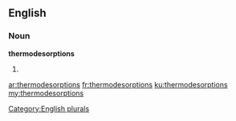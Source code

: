 ==English==

===Noun===
'''thermodesorptions'''

# {{plural of|thermodesorption}}

[[Category:English plurals]]

[[ar:thermodesorptions]]
[[fr:thermodesorptions]]
[[ku:thermodesorptions]]
[[my:thermodesorptions]]